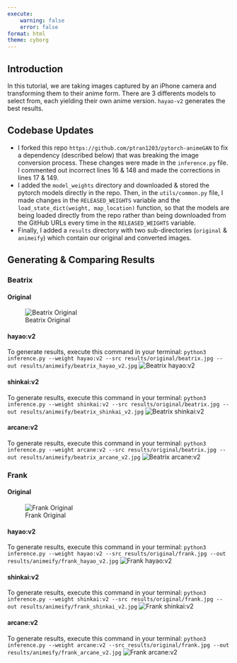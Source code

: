 ```yaml
---
execute: 
    warning: false
    error: false
format: html
theme: cyborg
---
```

## Introduction
In this tutorial, we are taking images captured by an iPhone camera and transforming them to their anime form. There are 3 differents models to select from, each yielding their own anime version. `hayao-v2` generates the best results. 

## Codebase Updates
- I forked this repo `https://github.com/ptran1203/pytorch-animeGAN` to fix a dependency (described below) that was breaking the image conversion process. These changes were made in the `inference.py` file. I commented out incorrect lines 16 & 148 and made the corrections in lines 17 & 149.
- I added the `model_weights` directory and downloaded & stored the pytorch models directly in the repo. Then, in the `utils/common.py` file, I made changes in the `RELEASED_WEIGHTS` variable and the `load_state_dict(weight, map_location)` function, so that the models are being loaded directly from the repo rather than being downloaded from the GitHub URLs every time in the `RELEASED_WEIGHTS` variable.
- Finally, I added a `results` directory with two sub-directories (`original` & `animeify`) which contain our original and converted images.

## Generating & Comparing Results

### Beatrix
#### Original
![Beatrix Original](results/original/beatrix.jpg)

#### hayao:v2
To generate results, execute this command in your terminal: `python3 inference.py --weight hayao:v2 --src results/original/beatrix.jpg --out results/animeify/beatrix_hayao_v2.jpg`
![Beatrix hayao:v2](results/animeify/beatrix_hayao_v2.jpg)

#### shinkai:v2
To generate results, execute this command in your terminal: `python3 inference.py --weight shinkai:v2 --src results/original/beatrix.jpg --out results/animeify/beatrix_shinkai_v2.jpg`
![Beatrix shinkai:v2](results/animeify/beatrix_shinkai_v2.jpg)

#### arcane:v2
To generate results, execute this command in your terminal: `python3 inference.py --weight arcane:v2 --src results/original/beatrix.jpg --out results/animeify/beatrix_arcane_v2.jpg`
![Beatrix arcane:v2](results/animeify/beatrix_arcane_v2.jpg)

### Frank
#### Original
![Frank Original](results/original/frank.jpg)

#### hayao:v2
To generate results, execute this command in your terminal: `python3 inference.py --weight hayao:v2 --src results/original/frank.jpg --out results/animeify/frank_hayao_v2.jpg`
![Frank hayao:v2](results/animeify/frank_hayao_v2.jpg)

#### shinkai:v2
To generate results, execute this command in your terminal: `python3 inference.py --weight shinkai:v2 --src results/original/frank.jpg --out results/animeify/frank_shinkai_v2.jpg`
![Frank shinkai:v2](results/animeify/frank_shinkai_v2.jpg)

#### arcane:v2
To generate results, execute this command in your terminal: `python3 inference.py --weight arcane:v2 --src results/original/frank.jpg --out results/animeify/frank_arcane_v2.jpg`
![Frank arcane:v2](results/animeify/frank_arcane_v2.jpg)